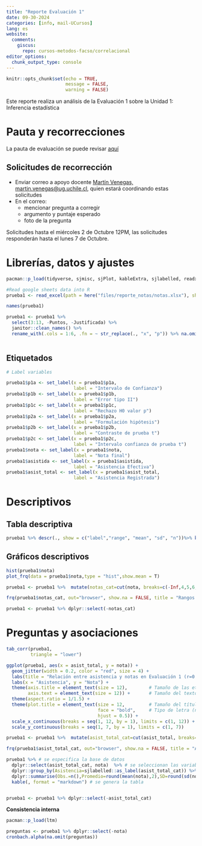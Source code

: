 ```yaml
---
title: "Reporte Evaluación 1"
date: 09-30-2024
categories: [info, mail-UCursos]
lang: es
website:
  comments:
    giscus:
      repo: cursos-metodos-facso/correlacional
editor_options: 
  chunk_output_type: console
---
```


```r
knitr::opts_chunk$set(echo = TRUE, 
                      message = FALSE,
                      warning = FALSE)
```

Este reporte realiza un análisis de la Evaluación 1 sobre la Unidad 1: Inferencia estadística

# Pauta y recorrecciones

La pauta de evaluación se puede revisar [aquí](/files/documentos/PautaPrueba1.pdf)

## Solicitudes de recorrección

- Enviar correo a apoyo docente [Martín Venegas, martin.venegas@ug.uchile.cl](mailto: martin.venegas@ug.uchile.cl), quien estará coordinando estas solicitudes
- En el correo:
  - mencionar pregunta a corregir
  - argumento y puntaje esperado
  - foto de la pregunta

Solicitudes hasta el miércoles 2 de Octubre 12PM, las solicitudes responderán hasta el lunes 7 de Octubre.

# Librerías, datos y ajustes 

```r
pacman::p_load(tidyverse, sjmisc, sjPlot, kableExtra, sjlabelled, readxl, here)
```

```r
#Read google sheets data into R
prueba1 <- read_excel(path = here("files/reporte_notas/notas.xlsx"), sheet = "preguntas")

names(prueba1)

prueba1 <- prueba1 %>% 
  select(3:13, -Puntos, -Justificada) %>% 
  janitor::clean_names() %>% 
  rename_with(.cols = 1:6, .fn = ~ str_replace(., "x", "p")) %>% na.omit()
  
```


## Etiquetados
```r
# Label variables

prueba1$p1a <- set_label(x = prueba1$p1a, 
                         label = "Intervalo de Confianza")
prueba1$p1b <- set_label(x = prueba1$p1b, 
                         label = "Error tipo II")
prueba1$p1c <- set_label(x = prueba1$p1c, 
                         label = "Rechazo H0 valor p")
prueba1$p2a <- set_label(x = prueba1$p2a, 
                         label = "Formulación hipótesis")
prueba1$p2b <- set_label(x = prueba1$p2b, 
                         label = "Contraste de prueba t")
prueba1$p2c <- set_label(x = prueba1$p2c, 
                         label = "Intervalo confianza de prueba t")
prueba1$nota <- set_label(x = prueba1$nota, 
                         label = "Nota final")
prueba1$asistida <- set_label(x = prueba1$asistida, 
                         label = "Asistencia Efectiva")
prueba1$asist_total <- set_label(x = prueba1$asist_total, 
                         label = "Asistencia Registrada")
```


# Descriptivos

## Tabla descriptiva

```r
prueba1 %>% descr(., show = c("label","range", "mean", "sd", "n"))%>% kable(.,"markdown", digits=2)
```

## Gráficos descriptivos

```r
hist(prueba1$nota)
plot_frq(data = prueba1$nota,type = "hist",show.mean = T)
```


```r
prueba1 <- prueba1 %>%  mutate(notas_cat=cut(nota, breaks=c(-Inf,4,5,6, Inf), labels=c("Menor a 4.0","4.0-5.0","5.0-6.0","6.0-7.0")))

frq(prueba1$notas_cat, out="browser", show.na = FALSE, title = "Rangos de notas")

prueba1 <- prueba1 %>% dplyr::select(-notas_cat)
```

# Preguntas y asociaciones

```r
tab_corr(prueba1,
         triangle = "lower")
```


```r
ggplot(prueba1, aes(x = asist_total, y = nota)) + 
  geom_jitter(width = 0.2, color = "red", size = 4) + 
  labs(title = "Relación entre asistencia y notas en Evaluación 1 (r=0.43)") + 
  labs(x = "Asistencia", y = "Nota") + 
  theme(axis.title = element_text(size = 12),        # Tamaño de las etiquetas de los ejes
        axis.text = element_text(size = 12)) +       # Tamaño del texto de los ejes
  theme(aspect.ratio = 1/1.5) +
  theme(plot.title = element_text(size = 12,         # Tamaño del título
                                  face = "bold",     # Tipo de letra (negrita)
                                  hjust = 0.5)) +
  scale_x_continuous(breaks = seq(1, 12, by = 1), limits = c(1, 12)) +   # Ajuste del eje de asistencia
  scale_y_continuous(breaks = seq(1, 7, by = 1), limits = c(1, 7))       # Ajuste del eje de notas de 1 a 7
```


```R
prueba1 <- prueba1 %>%  mutate(asist_total_cat=cut(asist_total, breaks=c(-Inf,7,8,9,10,11,Inf), labels=c("Menos de 8","8","9","10","11","12")))

frq(prueba1$asist_total_cat, out="browser", show.na = FALSE, title = "Asistencia")

prueba1 %>% # se especifica la base de datos
  dplyr::select(asist_total_cat, nota)  %>% # se seleccionan las variables
  dplyr::group_by(Asistencia=sjlabelled::as_label(asist_total_cat)) %>% # se agrupan por la variable categórica y se usan sus etiquetas con as_label
  dplyr::summarise(Obs.=n(),Promedio=round(mean(nota),2),SD=round(sd(nota),2)) %>% # se agregan las operaciones a presentar en la tabla
  kable(, format = "markdown") # se genera la tabla


prueba1 <- prueba1 %>% dplyr::select(-asist_total_cat)
```


**Consistencia interna**

```r
pacman::p_load(ltm)

preguntas <- prueba1 %>% dplyr::select(-nota)
cronbach.alpha(na.omit(preguntas))
```





